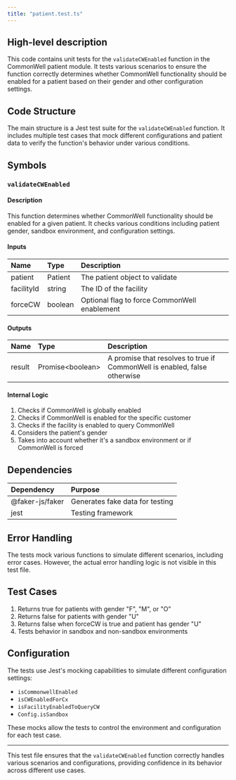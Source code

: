 ```yaml
---
title: "patient.test.ts"
---
```


## High-level description
This code contains unit tests for the `validateCWEnabled` function in the CommonWell patient module. It tests various scenarios to ensure the function correctly determines whether CommonWell functionality should be enabled for a patient based on their gender and other configuration settings.

## Code Structure
The main structure is a Jest test suite for the `validateCWEnabled` function. It includes multiple test cases that mock different configurations and patient data to verify the function's behavior under various conditions.

## Symbols

### `validateCWEnabled`
#### Description
This function determines whether CommonWell functionality should be enabled for a given patient. It checks various conditions including patient gender, sandbox environment, and configuration settings.

#### Inputs
| Name | Type | Description |
|:-----|:-----|:------------|
| patient | Patient | The patient object to validate |
| facilityId | string | The ID of the facility |
| forceCW | boolean | Optional flag to force CommonWell enablement |

#### Outputs
| Name | Type | Description |
|:-----|:-----|:------------|
| result | Promise&lt;boolean&gt; | A promise that resolves to true if CommonWell is enabled, false otherwise |

#### Internal Logic
1. Checks if CommonWell is globally enabled
2. Checks if CommonWell is enabled for the specific customer
3. Checks if the facility is enabled to query CommonWell
4. Considers the patient's gender
5. Takes into account whether it's a sandbox environment or if CommonWell is forced

## Dependencies
| Dependency | Purpose |
|:-----------|:--------|
| @faker-js/faker | Generates fake data for testing |
| jest | Testing framework |

## Error Handling
The tests mock various functions to simulate different scenarios, including error cases. However, the actual error handling logic is not visible in this test file.

## Test Cases
1. Returns true for patients with gender "F", "M", or "O"
2. Returns false for patients with gender "U"
3. Returns false when forceCW is true and patient has gender "U"
4. Tests behavior in sandbox and non-sandbox environments

## Configuration
The tests use Jest's mocking capabilities to simulate different configuration settings:
- `isCommonwellEnabled`
- `isCWEnabledForCx`
- `isFacilityEnabledToQueryCW`
- `Config.isSandbox`

These mocks allow the tests to control the environment and configuration for each test case.

___

This test file ensures that the `validateCWEnabled` function correctly handles various scenarios and configurations, providing confidence in its behavior across different use cases.